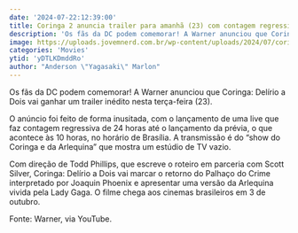 ```yaml
---
date: '2024-07-22:12:39:00'
title: Coringa 2 anuncia trailer para amanhã (23) com contagem regressiva
description: 'Os fãs da DC podem comemorar! A Warner anunciou que Coringa: Delírio a Dois vai ganhar um trailer inédito nesta terça-feira (23).'
image: https://uploads.jovemnerd.com.br/wp-content/uploads/2024/07/coringa_2_trailer_contagem_regressiva__0qyzxr7.jpg
categories: 'Movies'
ytid: 'yDTLKDmddRo'
author: "Anderson \"Yagasaki\" Marlon"
---
```


Os fãs da DC podem comemorar! A Warner anunciou que Coringa: Delírio a Dois vai ganhar um trailer inédito nesta terça-feira (23).

O anúncio foi feito de forma inusitada, com o lançamento de uma live que faz contagem regressiva de 24 horas até o lançamento da prévia, o que acontece às 10 horas, no horário de Brasília. A transmissão é do “show do Coringa e da Arlequina” que mostra um estúdio de TV vazio.

Com direção de Todd Phillips, que escreve o roteiro em parceria com Scott Silver, Coringa: Delírio a Dois vai marcar o retorno do Palhaço do Crime interpretado por Joaquin Phoenix e apresentar uma versão da Arlequina vivida pela Lady Gaga. O filme chega aos cinemas brasileiros em 3 de outubro.

Fonte: Warner, via YouTube.
